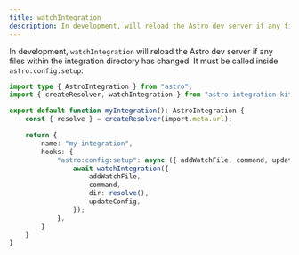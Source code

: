 ```yaml
---
title: watchIntegration
description: In development, will reload the Astro dev server if any files within the integration directory has changed. Must be called inside `astro:config:setup`.
---
```


In development, `watchIntegration` will reload the Astro dev server if any files within
the integration directory has changed. It must be called inside `astro:config:setup`:

```ts title="integration/index.ts"
import type { AstroIntegration } from "astro";
import { createResolver, watchIntegration } from "astro-integration-kit";

export default function myIntegration(): AstroIntegration {
    const { resolve } = createResolver(import.meta.url);

    return {
        name: "my-integration",
        hooks: {
			"astro:config:setup": async ({ addWatchFile, command, updateConfig }) => {
				await watchIntegration({
					addWatchFile,
					command,
					dir: resolve(),
					updateConfig,
				});
			},
        }
    }
}
```
